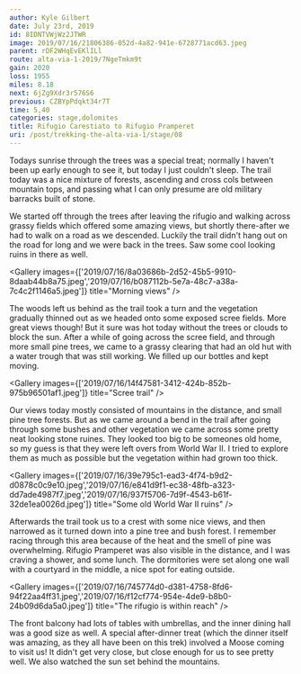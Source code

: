 ```yaml
---
author: Kyle Gilbert
date: July 23rd, 2019
id: 8IDNTVWjWz2JTWR
image: 2019/07/16/21806386-052d-4a82-941e-6728771acd63.jpeg
parent: rDF2WHqEvEKlILl
route: alta-via-1-2019/7NgeTmkm9t
gain: 2020
loss: 1955
miles: 8.18
next: 6jZg9Xdr3r576S6
previous: CZBYpPdqkt34r7T
time: 5,40
categories: stage,dolomites
title: Rifugio Carestiato to Rifugio Pramperet
uri: /post/trekking-the-alta-via-1/stage/08
---
```


<Stats />

<Route />

Todays sunrise through the trees was a special treat; normally I haven't been up
early enough to see it, but today I just couldn't sleep. The trail today was a
nice mixture of forests, ascending and cross cols between mountain tops, and
passing what I can only presume are old military barracks built of stone.

We started off through the trees after leaving the rifugio and walking across
grassy fields which offered some amazing views, but shortly there-after we had
to walk on a road as we descended. Luckily the trail didn't hang out on the road
for long and we were back in the trees. Saw some cool looking ruins in there as
well.

<Gallery images={['2019/07/16/8a03686b-2d52-45b5-9910-8daab44b8a75.jpeg','2019/07/16/b087112b-5e7a-48c7-a38a-7c4c2f1146a5.jpeg']} title="Morning views" />

The woods left us behind as the trail took a turn and the vegetation gradually
thinned out as we headed onto some exposed scree fields. More great views
though! But it sure was hot today without the trees or clouds to block the sun.
After a while of going across the scree field, and through more small pine trees,
we came to a grassy clearing that had an old hut with a water trough that was
still working. We filled up our bottles and kept moving.

<Gallery images={['2019/07/16/14f47581-3412-424b-852b-975b96501af1.jpeg']} title="Scree trail" />

Our views today mostly consisted of mountains in the distance, and small
pine tree forests. But as we came around a bend in the trail after going through
some bushes and other vegetation we came across some pretty neat looking stone
ruines. They looked too big to be someones old home, so my guess is that they
were left overs from World War II. I tried to explore them as much as possible
but the vegetation within had grown too thick.

<Gallery images={['2019/07/16/39e795c1-ead3-4f74-b9d2-d0878c0c9e10.jpeg','2019/07/16/e841d9f1-ec38-48fb-a323-dd7ade4987f7.jpeg','2019/07/16/937f5706-7d9f-4543-b61f-32de1ea0026d.jpeg']} title="Some old World War II ruins" />

Afterwards the trail took us to a crest with some nice views, and then narrowed
as it turned down into a pine tree and bush forest. I remember racing through
this area because of the heat and the smell of pine was overwhelming. Rifugio
Pramperet was also visible in the distance, and I was craving a shower, and
some lunch. The dormitories were set along one wall with a courtyard in the
middle, a nice spot for eating outside.

<Gallery images={['2019/07/16/745774d0-d381-4758-8fd6-94f22aa4ff31.jpeg','2019/07/16/f12cf774-954e-4de9-b8b0-24b09d6da5a0.jpeg']} title="The rifugio is within reach" />

The front balcony had lots of tables with umbrellas, and the inner dining hall
was a good size as well. A special after-dinner treat (which the dinner itself
was amazing, as they all have been on this trek) involved a Moose coming to
visit us! It didn't get very close, but close enough for us to see pretty well.
We also watched the sun set behind the mountains.

